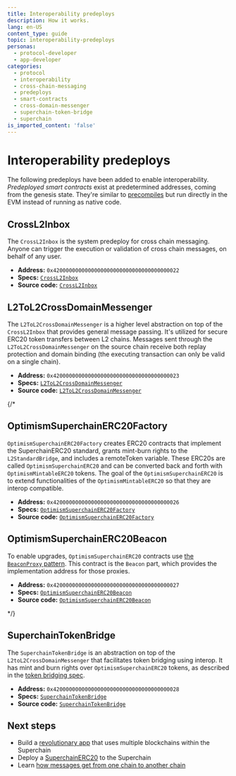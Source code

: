 ```yaml
---
title: Interoperability predeploys
description: How it works.
lang: en-US
content_type: guide
topic: interoperability-predeploys
personas:
  - protocol-developer
  - app-developer
categories:
  - protocol
  - interoperability
  - cross-chain-messaging
  - predeploys
  - smart-contracts
  - cross-domain-messenger
  - superchain-token-bridge
  - superchain
is_imported_content: 'false'
---
```




<InteropCallout />

# Interoperability predeploys

The following predeploys have been added to enable interoperability.
*Predeployed smart contracts* exist at predetermined addresses, coming from the genesis state.
They're similar to [precompiles](https://www.evm.codes/precompiled) but run directly in the EVM instead of running as native code.

## CrossL2Inbox

The `CrossL2Inbox` is the system predeploy for cross chain messaging.
Anyone can trigger the execution or validation of cross chain messages, on behalf of any user.

*   **Address:** `0x4200000000000000000000000000000000000022`
*   **Specs:** [`CrossL2Inbox`](https://specs.optimism.io/interop/predeploys.html#crossl2inbox)
*   **Source code:** [`CrossL2Inbox`](https://github.com/ethereum-optimism/optimism/blob/develop/packages/contracts-bedrock/src/L2/CrossL2Inbox.sol)

## L2ToL2CrossDomainMessenger

The `L2ToL2CrossDomainMessenger` is a higher level abstraction on top of the `CrossL2Inbox` that provides general message passing.
It's utilized for secure ERC20 token transfers between L2 chains.
Messages sent through the `L2ToL2CrossDomainMessenger` on the source chain receive both replay protection and domain binding (the executing transaction can only be valid on a single chain).

*   **Address:** `0x4200000000000000000000000000000000000023`
*   **Specs:** [`L2ToL2CrossDomainMessenger`](https://specs.optimism.io/interop/predeploys.html#l2tol2crossdomainmessenger)
*   **Source code:** [`L2ToL2CrossDomainMessenger`](https://github.com/ethereum-optimism/optimism/blob/develop/packages/contracts-bedrock/src/L2/L2ToL2CrossDomainMessenger.sol)

{/* 
## OptimismSuperchainERC20Factory

`OptimismSuperchainERC20Factory` creates ERC20 contracts that implement the SuperchainERC20 standard, grants mint-burn rights to the `L2StandardBridge`, and includes a remoteToken variable. These ERC20s are called `OptimismSuperchainERC20` and can be converted back and forth with `OptimismMintableERC20` tokens. The goal of the `OptimismSuperchainERC20` is to extend functionalities of the `OptimismMintableERC20` so that they are interop compatible.

- **Address:** `0x4200000000000000000000000000000000000026`
- **Specs:** [`OptimismSuperchainERC20Factory`](https://specs.optimism.io/interop/predeploys.html#optimismsuperchainerc20factory)
- **Source code:** [`OptimismSuperchainERC20Factory`](https://github.com/ethereum-optimism/optimism/blob/develop/packages/contracts-bedrock/src/L2/OptimismSuperchainERC20Factory.sol)

## OptimismSuperchainERC20Beacon

To enable upgrades, `OptimismSuperchainERC20` contracts use [the `BeaconProxy` pattern](https://docs.openzeppelin.com/contracts/3.x/api/proxy#beacon).
This contract is the `Beacon` part, which provides the implementation address for those proxies.

- **Address:** `0x4200000000000000000000000000000000000027`
- **Specs:** [`OptimismSuperchainERC20Beacon`](https://specs.optimism.io/interop/predeploys.html#beaconcontract)
- **Source code:** [`OptimismSuperchainERC20Beacon`](https://github.com/ethereum-optimism/optimism/blob/develop/packages/contracts-bedrock/src/L2/OptimismSuperchainERC20Beacon.sol)

*/}

## SuperchainTokenBridge

The `SuperchainTokenBridge` is an abstraction on top of the `L2toL2CrossDomainMessenger` that facilitates token bridging using interop. It has mint and burn rights over `OptimismSuperchainERC20` tokens, as described in the [token bridging spec](https://specs.optimism.io/interop/token-bridging.html).

*   **Address:** `0x4200000000000000000000000000000000000028`
*   **Specs:** [`SuperchainTokenBridge`](https://specs.optimism.io/interop/predeploys.html#superchainerc20bridge)
*   **Source code:** [`SuperchainTokenBridge`](https://github.com/ethereum-optimism/optimism/blob/develop/packages/contracts-bedrock/src/L2/SuperchainTokenBridge.sol)


## Next steps

*   Build a [revolutionary app](/app-developers/get-started) that uses multiple blockchains within the Superchain
*   Deploy a [SuperchainERC20](/stack/interop/tutorials/deploy-superchain-erc20) to the Superchain
*   Learn [how messages get from one chain to another chain](/stack/interop/message-passing)
